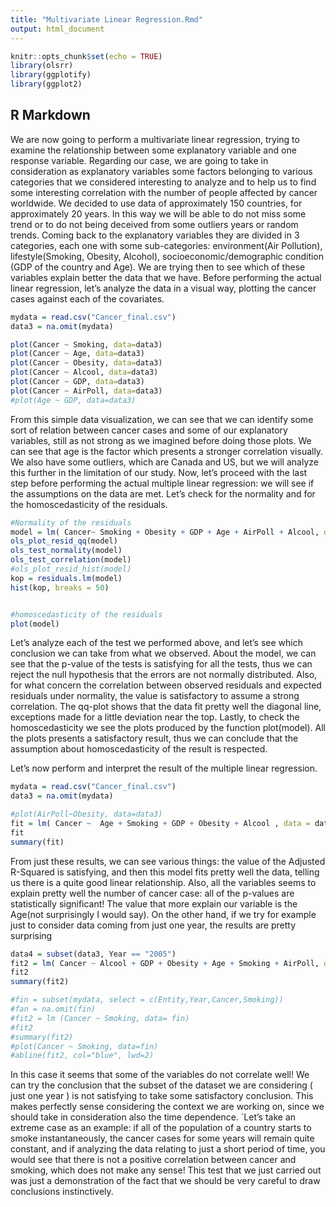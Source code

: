 ```yaml
---
title: "Multivariate Linear Regression.Rmd"
output: html_document
---
```

```r
knitr::opts_chunk$set(echo = TRUE)
library(olsrr)
library(ggplotify)
library(ggplot2)
```

## R Markdown

We are now going to perform a multivariate linear regression, trying to examine the relationship between some explanatory variable and one response variable. Regarding our case, we are going to take in consideration as explanatory variables some factors belonging to various categories that we considered interesting to analyze and to help us to find some interesting correlation with the number of people affected by cancer worldwide. We decided to use data of approximately 150 countries, for approximately 20 years. In this way we will be able to do not miss some trend or to do not being deceived from some outliers years or random trends. Coming back to the explanatory variables they are divided in 3 categories, each one with some sub-categories: environment(Air Pollution), lifestyle(Smoking, Obesity, Alcohol), socioeconomic/demographic condition (GDP of the country and Age). We are trying then to see which of these variables explain better the data that we have. Before performing the actual linear regression, let's analyze the data in a visual way, plotting the cancer cases against each of the covariates.
```r
mydata = read.csv("Cancer_final.csv")
data3 = na.omit(mydata)

plot(Cancer ~ Smoking, data=data3)
plot(Cancer ~ Age, data=data3)
plot(Cancer ~ Obesity, data=data3)
plot(Cancer ~ Alcool, data=data3)
plot(Cancer ~ GDP, data=data3)
plot(Cancer ~ AirPoll, data=data3)
#plot(Age ~ GDP, data=data3)


```
From this simple data visualization, we can see that we can identify some sort of relation between cancer cases and some of our explanatory variables, still as not strong as we imagined before doing those plots. We can see that age is the factor which presents a stronger correlation visually. We also have some outliers, which are Canada and US, but we will analyze this further in the limitation of our study. Now, let's proceed with the last step before performing the actual multiple linear regression: we will see if the assumptions on the data are met. Let's  check for the normality  and for the homoscedasticity of the residuals.
```r
#Normality of the residuals
model = lm( Cancer~ Smoking + Obesity + GDP + Age + AirPoll + Alcool, data = data3)
ols_plot_resid_qq(model)
ols_test_normality(model)
ols_test_correlation(model)
#ols_plot_resid_hist(model)
kop = residuals.lm(model)
hist(kop, breaks = 50)


#homoscedasticity of the residuals
plot(model)

```
Let's analyze each of the test we performed above, and let's see which conclusion we can take from what we observed. About the model, we can see that the p-value of the tests is satisfying for all the tests, thus we can reject the null hypothesis that the errors are not normally distributed. Also, for what concern the correlation between observed residuals and expected residuals under normality, the value is satisfactory to assume a strong correlation. The qq-plot shows that the data fit pretty well the diagonal line, exceptions made for a little deviation near the top. 
Lastly, to check the homoscedasticity we see the plots produced by the function plot(model).
All the plots presents a satisfactory result, thus we can conclude that the assumption about homoscedasticity of the result is respected.



Let's now perform and interpret the result of the multiple linear regression. 
```r
mydata = read.csv("Cancer_final.csv")
data3 = na.omit(mydata)

#plot(AirPoll~Obesity, data=data3)
fit = lm( Cancer ~  Age + Smoking + GDP + Obesity + Alcool , data = data3)
fit
summary(fit)


```
From just these  results, we can see various things: the value of the Adjusted R-Squared is satisfying, and then this model fits pretty well the data, telling us there is a quite good linear relationship. Also, all the variables seems to explain pretty well the number of cancer case: all of the p-values are statistically significant!
The value that more explain our variable is the Age(not surprisingly I would say).
On the other hand, if we try for example just to consider data coming from just one year, the results are pretty surprising

```r
data4 = subset(data3, Year == "2005")
fit2 = lm( Cancer ~ Alcool + GDP + Obesity + Age + Smoking + AirPoll, data = data4)
fit2
summary(fit2)

#fin = subset(mydata, select = c(Entity,Year,Cancer,Smoking))
#fan = na.omit(fin)
#fit2 = lm (Cancer ~ Smoking, data= fin)
#fit2
#summary(fit2)
#plot(Cancer ~ Smoking, data=fin)
#abline(fit2, col="blue", lwd=2)
```
In this case it seems that some of the variables do not correlate well! We can try the conclusion that the subset of the dataset we are considering ( just one year ) is not satisfying to take some satisfactory conclusion. This makes perfectly sense considering the context we are working on, since we should take in consideration also the time dependence. `Let's take  an extreme case as an example: if all of the population of a country starts to smoke instantaneously, the cancer cases for some years will remain quite constant, and if analyzing the data relating to just a short period of time, you would see that there is not a positive correlation between cancer and smoking, which does not make any sense! This test that we just carried out was just a demonstration of the fact that we should be very careful to draw conclusions instinctively.

